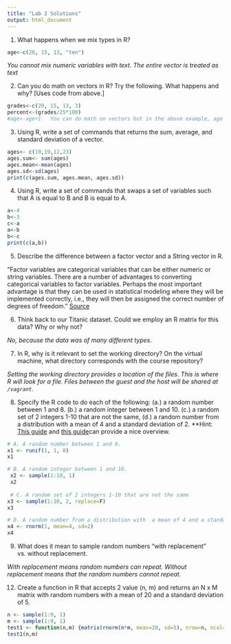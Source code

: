 ```yaml
---
title: "Lab 2 Solutions"
output: html_document
---
```






1. What happens when we mix types in R?
```r
age<-c(20, 15, 13, "ten") 
```

*You cannot mix numeric variables with text.  The entire vector is treated as text*

2. Can you do math on vectors in R?  Try the following. What happens and why?  [Uses code from above.]
```r
grades<-c(20, 15, 13, 3) 
percent<-(grades/25*100)
#age<-age+1   You can do math on vectors but in the above example, age is treated as a string vector.
```




3. Using R, write a set of commands that returns the sum, average, and standard deviation of a vector.

```r
ages<- c(19,19,12,23)
ages.sum<- sum(ages)
ages.mean<-mean(ages)
ages.sd<-sd(ages)
print(c(ages.sum, ages.mean, ages.sd))
```

4.  Using R, write a set of commands that swaps a set of variables such that A is equal to B and B is equal to A. 

```r
a<-4
b<-3
c<-a
a<-b
b<-c
print(c(a,b))
```

5. Describe the difference between a factor vector and a String vector in R.  

"Factor variables are categorical variables that can be either numeric or string variables. There are a number of advantages to converting categorical variables to factor variables. Perhaps the most important advantage is that they can be used in statistical modeling where they will be implemented correctly, i.e., they will then be assigned the correct number of degrees of freedom." [Source](http://www.ats.ucla.edu/stat/r/modules/factor_variables.htm)

6. Think back to our Titanic dataset.  Could we employ an R matrix for this data?  Why or why not? 

*No, because the data was of many different types.* 

7. In R, why is it relevant to set the working directory?  On the virtual machine, what directory corresponds with the course repository? 

*Setting the working directory provides a location of the files.  This is where R will look for a file. Files between the guest and the host will be shared at `/vagrant`.*

8. Specify the R code to do each of the following: (a.) a random number between 1 and 8.  (b.) a random integer between 1 and 10. (c.) a random set of 2 integers 1-10 that are not the same, (d.) a random number from a distribution with  a mean of 4 and a standard deviation of 2. 
**Hint: [This guide](http://blog.revolutionanalytics.com/2009/02/how-to-choose-a-random-number-in-r.html)  and [this guide](http://www.cookbook-r.com/Numbers/Generating_random_numbers/)can provide a nice overview.

```r
# A. A random number between 1 and 8. 
x1 <- runif(1, 1, 8)
x1 

# B. A random integer between 1 and 10.
 x2 <- sample(1:10, 1)
 x2
 
 # C. A random set of 2 integers 1-10 that are not the same
x3 <- sample(1:10, 2, replace=F)
x3

# D. A random number from a distribution with  a mean of 4 and a standard deviation of 2. 
x4 <- rnorm(1, mean=4, sd=2)
x4

```


9. What does it mean to sample random numbers "with replacement" vs. without replacement. 

*With replacement means random numbers can repeat. Without replacement means that the random numbers cannot repeat.*

12. Create a function in R that accepts 2 value (n, m) and returns an N x M matrix with random numbers with a mean of 20 and a standard deviation of 5.  

```r
n <- sample(1:9, 1)
m <- sample(1:9, 1)
test1 <- function(n,m) {matrix(rnorm(n*m, mean=20, sd=5), nrow=n, ncol=m)}
test1(n,m)
```
